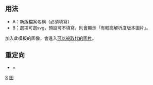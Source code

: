 <noinclude>{{template doc page viewed directly}}</noinclude>
<!-- 在本行下編輯模板說明 -->

== 用法 ==
{{tl|Superseded|<nowiki>A|B</nowiki>}}
*A：新版檔案名稱（必須填寫）
*B：選項可選svg，預設可不填寫，則會顯示「有較高解析度版本圖片」。
加入此模板的圖像，會進入[[:Category:可以被取代的圖片|可以被取代的圖片]]。
== 重定向 ==
* {{tl|Superseded}} = {{tl|图像取代}}

<includeonly>
<!-- 本行下加入模板的分類 -->
{{esoteric}}
[[Category:維基百科維護模板|S]]
[[Category:頁面訊息模板|图]]
[[Category:維基計畫頁模板|{{PAGENAME}}]]
<!-- 本行下加入模板的跨語言鏈接 -->

</includeonly>